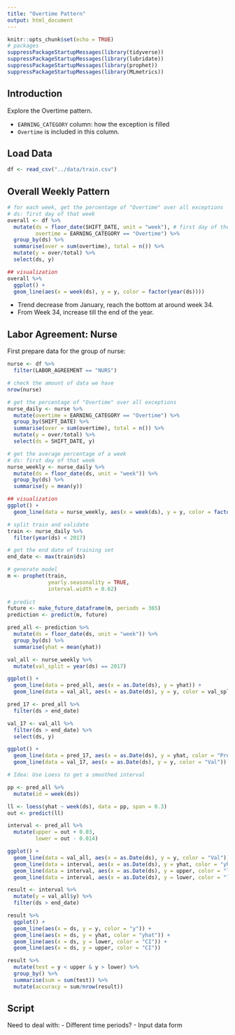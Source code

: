 ```yaml
---
title: "Overtime Pattern"
output: html_document
---
```


```r
knitr::opts_chunk$set(echo = TRUE)
# packages
suppressPackageStartupMessages(library(tidyverse))
suppressPackageStartupMessages(library(lubridate))
suppressPackageStartupMessages(library(prophet))
suppressPackageStartupMessages(library(MLmetrics))
```

## Introduction

Explore the Overtime pattern.

- `EARNING_CATEGORY` column: how the exception is filled
- `Overtime` is included in this column.

## Load Data

```r
df <- read_csv("../data/train.csv")
```

## Overall Weekly Pattern

```r
# for each week, get the percentage of "Overtime" over all exceptions
# ds: first day of that week
overall <- df %>% 
  mutate(ds = floor_date(SHIFT_DATE, unit = "week"), # first day of the week
         overtime = EARNING_CATEGORY == "Overtime") %>% 
  group_by(ds) %>% 
  summarise(over = sum(overtime), total = n()) %>% 
  mutate(y = over/total) %>% 
  select(ds, y)

## visualization
overall %>% 
  ggplot() +
  geom_line(aes(x = week(ds), y = y, color = factor(year(ds))))
```

- Trend decrease from January, reach the bottom at around week 34.
- From Week 34, increase till the end of the year.

## Labor Agreement: Nurse

First prepare data for the group of nurse: 

```r
nurse <- df %>% 
  filter(LABOR_AGREEMENT == "NURS")

# check the amount of data we have
nrow(nurse)
```

```r
# get the percentage of "Overtime" over all exceptions
nurse_daily <- nurse %>% 
  mutate(overtime = EARNING_CATEGORY == "Overtime") %>% 
  group_by(SHIFT_DATE) %>% 
  summarise(over = sum(overtime), total = n()) %>% 
  mutate(y = over/total) %>% 
  select(ds = SHIFT_DATE, y)

# get the average percentage of a week
# ds: first day of that week
nurse_weekly <- nurse_daily %>% 
  mutate(ds = floor_date(ds, unit = "week")) %>% 
  group_by(ds) %>% 
  summarise(y = mean(y))

## visualization
ggplot() +
  geom_line(data = nurse_weekly, aes(x = week(ds), y = y, color = factor(year(ds))))
```

```r
# split train and validate
train <- nurse_daily %>% 
  filter(year(ds) < 2017)

# get the end date of training set
end_date <- max(train$ds)

# generate model
m <- prophet(train, 
             yearly.seasonality = TRUE,
             interval.width = 0.62)
  
# predict
future <- make_future_dataframe(m, periods = 365)
prediction <- predict(m, future)
```

```r
pred_all <- prediction %>% 
  mutate(ds = floor_date(ds, unit = "week")) %>% 
  group_by(ds) %>% 
  summarise(yhat = mean(yhat))

val_all <- nurse_weekly %>% 
  mutate(val_split = year(ds) == 2017)

ggplot() +
  geom_line(data = pred_all, aes(x = as.Date(ds), y = yhat)) +
  geom_line(data = val_all, aes(x = as.Date(ds), y = y, color = val_split))
```

```r
pred_17 <- pred_all %>% 
  filter(ds > end_date)

val_17 <- val_all %>% 
  filter(ds > end_date) %>% 
  select(ds, y)

ggplot() +
  geom_line(data = pred_17, aes(x = as.Date(ds), y = yhat, color = "Pred")) +
  geom_line(data = val_17, aes(x = as.Date(ds), y = y, color = "Val"))
```

```r
# Idea: Use Loess to get a smoothed interval

pp <- pred_all %>% 
  mutate(id = week(ds))

ll <- loess(yhat ~ week(ds), data = pp, span = 0.3)
out <- predict(ll)

interval <- pred_all %>% 
  mutate(upper = out + 0.03,
         lower = out - 0.014)

ggplot() +
  geom_line(data = val_all, aes(x = as.Date(ds), y = y, color = "Val")) +
  geom_line(data = interval, aes(x = as.Date(ds), y = yhat, color = "yhat")) +
  geom_line(data = interval, aes(x = as.Date(ds), y = upper, color = "loess")) +
  geom_line(data = interval, aes(x = as.Date(ds), y = lower, color = "loess"))
```

```r
result <- interval %>% 
  mutate(y = val_all$y) %>% 
  filter(ds > end_date) 

result %>% 
  ggplot() +
  geom_line(aes(x = ds, y = y, color = "y")) +
  geom_line(aes(x = ds, y = yhat, color = "yhat")) +
  geom_line(aes(x = ds, y = lower, color = "CI")) +
  geom_line(aes(x = ds, y = upper, color = "CI"))

result %>% 
  mutate(test = y < upper & y > lower) %>% 
  group_by() %>% 
  summarise(sum = sum(test)) %>% 
  mutate(accuracy = sum/nrow(result))
```

## Script

Need to deal with:
- Different time periods?
- Input data form